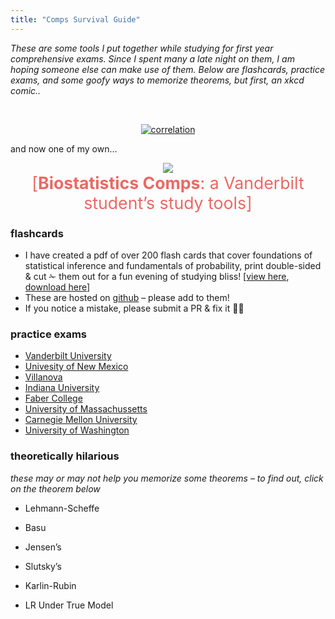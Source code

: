 ---
title: "Comps Survival Guide"
---

<script src="https://code.jquery.com/jquery-1.10.2.js"></script>




*These are some tools I put together while studying for first year comprehensive exams. Since I spent many a late night on them, I am hoping someone else can make use of them. Below are flashcards, practice exams, and some goofy ways to memorize theorems, but first, an xkcd comic..*

<br>

<center>

<a href="http://xkcd.com/1236/" target="_blank">
  <img src="http://imgs.xkcd.com/comics/seashell.png" alt="correlation">
</a>

</center>

and now one of my own...

<center>
<img src="https://raw.githubusercontent.com/LucyMcGowan/comps-survival-guide/master/basu.png">
</center>

<center>
<span style="color:#EB6864; font-size: 20pt">[**Biostatistics Comps**: a Vanderbilt student's study tools]</span></center>


### flashcards

* I have created a pdf of over 200 flash cards that cover foundations of statistical inference and fundamentals of probability, print double-sided & cut ✁ them out for a fun evening of studying bliss! [[view here](https://docs.google.com/viewer?url=https://github.com/LucyMcGowan/comps-survival-guide/raw/master/FlashCards.pdf), [download here](https://github.com/LucyMcGowan/comps-survival-guide/raw/master/FlashCards.pdf)]
* These are hosted on  [github](https://github.com/LucyMcGowan/comps-survival-guide/blob/master/FlashCards.tex) -- please add to them!
* If you notice a mistake, please submit a PR & fix it 🙏🏼 

### practice exams

* [Vanderbilt University](http://www.vanderbilt.edu/biostatistics/graduate/current-program/comprehensive-examinations/sample-exams/)
* [Univesity of New Mexico](http://www.math.unm.edu/stat/exams/index.php)
* [Villanova](http://www07.homepage.villanova.edu/michael.posner/comp.htm)
* [Indiana University](http://math.iupui.edu/node/5951)
* [Faber College](https://www.youtube.com/watch?v=rS00xWnqwvI)
* [University of Massachussetts](https://www.math.umass.edu/graduate/sample-qualifying-exams)
* [Carnegie Mellon University](https://www.stat.cmu.edu/Exams/phdstat.html)
* [University of Washington](http://www-old.biostat.washington.edu/grad/qualexams)

### theoretically hilarious

*these may or may not help you memorize some theorems -- to find out, click on the theorem below*


* <a id="show_image">Lehmann-Scheffe</a>
<img id="my_images" style="display:none;" src="https://raw.githubusercontent.com/LucyMcGowan/comps-survival-guide/master/lehmann-scheffe.png">

* <a id="show_image2">Basu</a>
<img id="my_images2" style="display:none;" src="https://raw.githubusercontent.com/LucyMcGowan/comps-survival-guide/master/basu.png">

* <a id="show_image3">Jensen's</a>
<img id="my_images3" style="display:none;" src="https://raw.githubusercontent.com/LucyMcGowan/comps-survival-guide/master/Jensen.png">

* <a id="show_image4">Slutsky's</a>
<img id="my_images4" style="display:none;" src="https://raw.githubusercontent.com/LucyMcGowan/comps-survival-guide/master/slutskys.png">

* <a id="show_image5">Karlin-Rubin</a>
<img id="my_images5" style="display:none;" src="https://raw.githubusercontent.com/LucyMcGowan/comps-survival-guide/master/karlin-rubin.png">

* <a id="show_image6">LR Under True Model</a>
<img id="my_images6" style="display:none;" src="https://raw.githubusercontent.com/LucyMcGowan/comps-survival-guide/master/LR-under-true-model.png">

<script src="//ajax.googleapis.com/ajax/libs/jquery/1.9.1/jquery.min.js"></script>
<script>
   $(document).ready(function(){
      $('#show_image').on("click", function(){
         $('#my_images').toggle();
      });
      $('#show_image2').on("click", function(){
         $('#my_images2').toggle();
      });
      $('#show_image3').on("click", function(){
         $('#my_images3').toggle();
      });
      $('#show_image4').on("click", function(){
         $('#my_images4').toggle();
      });
      $('#show_image5').on("click", function(){
         $('#my_images5').toggle();
      });
      $('#show_image6').on("click", function(){
         $('#my_images6').toggle();
      });
   });
</script>
